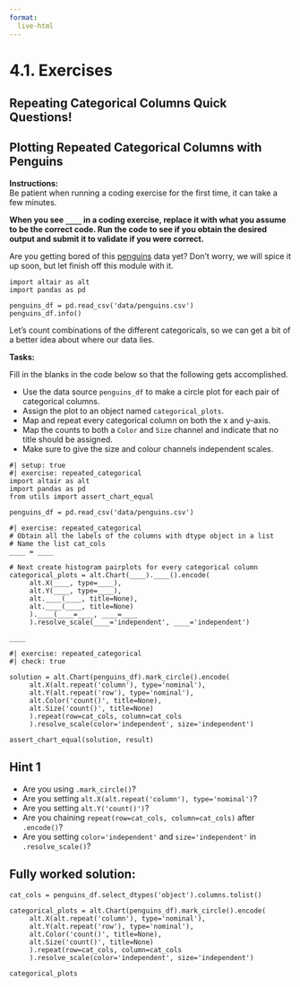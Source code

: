 ```yaml
---
format:
  live-html
---  
```


<script src='../../src/quiz.js'></script>

# 4.1. Exercises

## Repeating Categorical Columns Quick Questions!

<div id='mcq1'></div> 
<script>
    generateQuiz(
        'mcq1',
        'Question 1: True or False',
        'Repeating charts is the same as facetting them.',
        {
        'True': 'Not quite. We can facet on a categorical dataframe column and repeat a plot mapping many categorical columns making them 2 distinct actions.',
        'False': ''
        },
        'False',
    );
</script>

<div id='mcq2'></div> 
<script>
    generateQuiz(
        'mcq2',
        'Question 2',
        'When we want to repeat categorical column values, what value can we use in the <code>type</code> argument?',
        {
            '<code>qualitative</code>': 'I can understand the confusion since quantitative was used for numeric columns but that is because Altair recognizes them with a tag of Q for quantitative.',
            '<code>object</code>': 'This is a pandas dtype and not a recognizable Altair type.',
            '<code>nominal</code>': '',
            '<code>categorical</code>': 'Altair doesn’t recognize this as a type.'
        },
        '<code>nominal</code>'
    );
</script>

## Plotting Repeated Categorical Columns with Penguins

**Instructions:**    
Be patient when running a coding exercise for the first time, it can take a few minutes. 

**When you see `____` in a coding exercise, replace it with what you assume to be the correct code. Run the code to see if you obtain the desired output
and submit it to validate if you were correct.**


Are you getting bored of this [penguins](https://www.kaggle.com/parulpandey/palmer-archipelago-antarctica-penguin-data) data yet? Don't worry, we will spice it up soon, but let finish off this module with it. 

```pyodide
import altair as alt
import pandas as pd

penguins_df = pd.read_csv('data/penguins.csv')
penguins_df.info()
```


Let's count combinations of the different categoricals, so we can get a bit of a better idea about where our data lies. 

**Tasks:**

Fill in the blanks in the code below so that the following gets accomplished.

- Use the data source `penguins_df` to make a circle plot for each pair of categorical columns.
- Assign the plot to an object named `categorical_plots`. 
- Map and repeat every categorical column on both the x and y-axis.
- Map the counts to both a `Color` and `Size` channel and indicate that no title should be assigned.
- Make sure to give the size and colour channels independent scales. 


```pyodide
#| setup: true
#| exercise: repeated_categorical
import altair as alt
import pandas as pd
from utils import assert_chart_equal

penguins_df = pd.read_csv('data/penguins.csv')
```

```pyodide
#| exercise: repeated_categorical
# Obtain all the labels of the columns with dtype object in a list
# Name the list cat_cols
____ = ____

# Next create histogram pairplots for every categorical column
categorical_plots = alt.Chart(____).____().encode(
     alt.X(____, type=____),
     alt.Y(____, type=____),
     alt.____(____, title=None),
     alt.____(____, title=None)
     ).____(____=____, ____=____
     ).resolve_scale(____='independent', ____='independent')
    
____
```

```pyodide
#| exercise: repeated_categorical
#| check: true

solution = alt.Chart(penguins_df).mark_circle().encode(
     alt.X(alt.repeat('column'), type='nominal'),
     alt.Y(alt.repeat('row'), type='nominal'),
     alt.Color('count()', title=None),
     alt.Size('count()', title=None)
     ).repeat(row=cat_cols, column=cat_cols
     ).resolve_scale(color='independent', size='independent')

assert_chart_equal(solution, result)
```

:::: { .hint exercise="repeated_categorical"}
::: { .callout-note collapse="false"}

## Hint 1

- Are you using `.mark_circle()`?
- Are you setting `alt.X(alt.repeat('column'), type='nominal')`?
- Are you setting `alt.Y('count()')`?
- Are you chaining `repeat(row=cat_cols, column=cat_cols)` after `.encode()`?
- Are you setting `color='independent'` and `size='independent'` in `.resolve_scale()`?

:::
::::

:::: { .solution exercise="repeated_categorical"}
::: { .callout-tip collapse="false"}

## Fully worked solution:

```pyodide
cat_cols = penguins_df.select_dtypes('object').columns.tolist()

categorical_plots = alt.Chart(penguins_df).mark_circle().encode(
     alt.X(alt.repeat('column'), type='nominal'),
     alt.Y(alt.repeat('row'), type='nominal'),
     alt.Color('count()', title=None),
     alt.Size('count()', title=None)
     ).repeat(row=cat_cols, column=cat_cols
     ).resolve_scale(color='independent', size='independent')
    
categorical_plots
```

:::
::::

<div id='mcq3'></div> 
<script>
    generateQuiz(
        'mcq3',
        'Question 1',
        'Are there approximately the same number of female and male penguins for each penguin species?',
        {
        'Yes': 'If you look at the circle size and colours of each species in the sex vs species plot (top right), they are approximately equal.',
        'No': 'Are you comparing the circle size and colours of each species in the sex vs species plot (top right)?'
        },
        'Yes',
    );
</script>

<div id='mcq4'></div> 
<script>
    generateQuiz(
        'mcq4',
        'Question 2',
        'What species of penguins and from what island are most prominent in our data?',
        {
            'The Adelie species on Biscoe island are most prominent penguin in the data.': 'Although the Adelie species are present on Biscoe island, they are not the most occurring in our data.',
            'The Gentoo species on Biscoe island are most prominent penguin in the data.': '',
            'The Chinstrap species on Dream island are most prominent penguin in the data.': 'This is the second most occurring penguin in the data but not the first.',
            'The Gentoo species on Dream island are most prominent penguin in the data.': 'There are no records of Gentoo penguins on Dream island in the data.'
        },
        'The Gentoo species on Biscoe island are most prominent penguin in the data.'
    );
</script>
